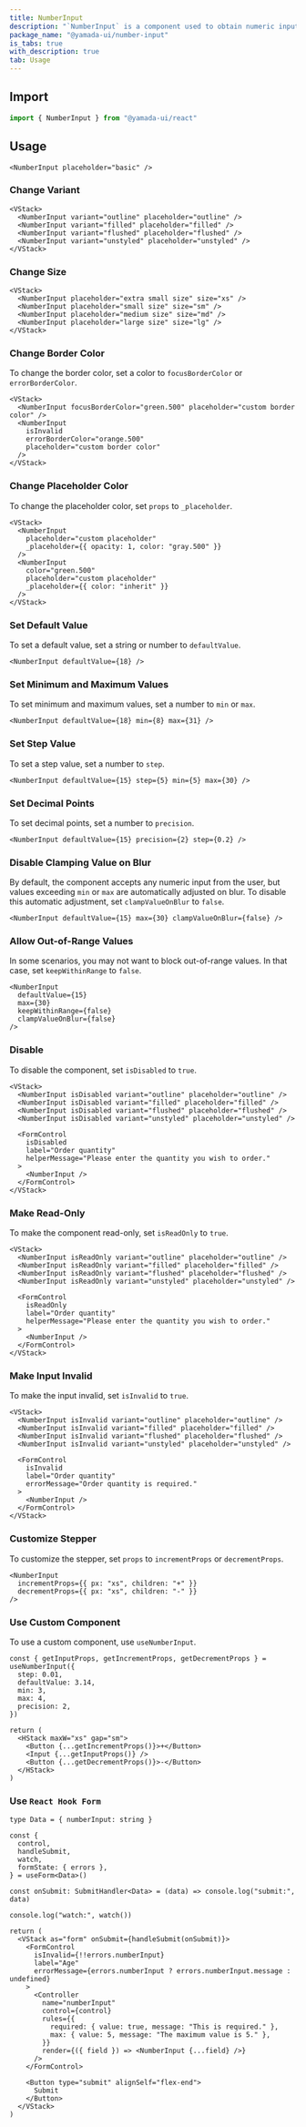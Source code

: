 ```yaml
---
title: NumberInput
description: "`NumberInput` is a component used to obtain numeric input from the user."
package_name: "@yamada-ui/number-input"
is_tabs: true
with_description: true
tab: Usage
---
```


## Import

```ts
import { NumberInput } from "@yamada-ui/react"
```

## Usage

```tsx
<NumberInput placeholder="basic" />
```

### Change Variant

```tsx
<VStack>
  <NumberInput variant="outline" placeholder="outline" />
  <NumberInput variant="filled" placeholder="filled" />
  <NumberInput variant="flushed" placeholder="flushed" />
  <NumberInput variant="unstyled" placeholder="unstyled" />
</VStack>
```

### Change Size

```tsx
<VStack>
  <NumberInput placeholder="extra small size" size="xs" />
  <NumberInput placeholder="small size" size="sm" />
  <NumberInput placeholder="medium size" size="md" />
  <NumberInput placeholder="large size" size="lg" />
</VStack>
```

### Change Border Color

To change the border color, set a color to `focusBorderColor` or `errorBorderColor`.

```tsx
<VStack>
  <NumberInput focusBorderColor="green.500" placeholder="custom border color" />
  <NumberInput
    isInvalid
    errorBorderColor="orange.500"
    placeholder="custom border color"
  />
</VStack>
```

### Change Placeholder Color

To change the placeholder color, set `props` to `_placeholder`.

```tsx
<VStack>
  <NumberInput
    placeholder="custom placeholder"
    _placeholder={{ opacity: 1, color: "gray.500" }}
  />
  <NumberInput
    color="green.500"
    placeholder="custom placeholder"
    _placeholder={{ color: "inherit" }}
  />
</VStack>
```

### Set Default Value

To set a default value, set a string or number to `defaultValue`.

```tsx
<NumberInput defaultValue={18} />
```

### Set Minimum and Maximum Values

To set minimum and maximum values, set a number to `min` or `max`.

```tsx
<NumberInput defaultValue={18} min={8} max={31} />
```

### Set Step Value

To set a step value, set a number to `step`.

```tsx
<NumberInput defaultValue={15} step={5} min={5} max={30} />
```

### Set Decimal Points

To set decimal points, set a number to `precision`.

```tsx
<NumberInput defaultValue={15} precision={2} step={0.2} />
```

### Disable Clamping Value on Blur

By default, the component accepts any numeric input from the user, but values exceeding `min` or `max` are automatically adjusted on blur. To disable this automatic adjustment, set `clampValueOnBlur` to `false`.

```tsx
<NumberInput defaultValue={15} max={30} clampValueOnBlur={false} />
```

### Allow Out-of-Range Values

In some scenarios, you may not want to block out-of-range values. In that case, set `keepWithinRange` to `false`.

```tsx
<NumberInput
  defaultValue={15}
  max={30}
  keepWithinRange={false}
  clampValueOnBlur={false}
/>
```

### Disable

To disable the component, set `isDisabled` to `true`.

```tsx
<VStack>
  <NumberInput isDisabled variant="outline" placeholder="outline" />
  <NumberInput isDisabled variant="filled" placeholder="filled" />
  <NumberInput isDisabled variant="flushed" placeholder="flushed" />
  <NumberInput isDisabled variant="unstyled" placeholder="unstyled" />

  <FormControl
    isDisabled
    label="Order quantity"
    helperMessage="Please enter the quantity you wish to order."
  >
    <NumberInput />
  </FormControl>
</VStack>
```

### Make Read-Only

To make the component read-only, set `isReadOnly` to `true`.

```tsx
<VStack>
  <NumberInput isReadOnly variant="outline" placeholder="outline" />
  <NumberInput isReadOnly variant="filled" placeholder="filled" />
  <NumberInput isReadOnly variant="flushed" placeholder="flushed" />
  <NumberInput isReadOnly variant="unstyled" placeholder="unstyled" />

  <FormControl
    isReadOnly
    label="Order quantity"
    helperMessage="Please enter the quantity you wish to order."
  >
    <NumberInput />
  </FormControl>
</VStack>
```

### Make Input Invalid

To make the input invalid, set `isInvalid` to `true`.

```tsx
<VStack>
  <NumberInput isInvalid variant="outline" placeholder="outline" />
  <NumberInput isInvalid variant="filled" placeholder="filled" />
  <NumberInput isInvalid variant="flushed" placeholder="flushed" />
  <NumberInput isInvalid variant="unstyled" placeholder="unstyled" />

  <FormControl
    isInvalid
    label="Order quantity"
    errorMessage="Order quantity is required."
  >
    <NumberInput />
  </FormControl>
</VStack>
```

### Customize Stepper

To customize the stepper, set `props` to `incrementProps` or `decrementProps`.

```tsx
<NumberInput
  incrementProps={{ px: "xs", children: "+" }}
  decrementProps={{ px: "xs", children: "-" }}
/>
```

### Use Custom Component

To use a custom component, use `useNumberInput`.

```tsx functional=true
const { getInputProps, getIncrementProps, getDecrementProps } = useNumberInput({
  step: 0.01,
  defaultValue: 3.14,
  min: 3,
  max: 4,
  precision: 2,
})

return (
  <HStack maxW="xs" gap="sm">
    <Button {...getIncrementProps()}>+</Button>
    <Input {...getInputProps()} />
    <Button {...getDecrementProps()}>-</Button>
  </HStack>
)
```

### Use `React Hook Form`

```tsx functional=true
type Data = { numberInput: string }

const {
  control,
  handleSubmit,
  watch,
  formState: { errors },
} = useForm<Data>()

const onSubmit: SubmitHandler<Data> = (data) => console.log("submit:", data)

console.log("watch:", watch())

return (
  <VStack as="form" onSubmit={handleSubmit(onSubmit)}>
    <FormControl
      isInvalid={!!errors.numberInput}
      label="Age"
      errorMessage={errors.numberInput ? errors.numberInput.message : undefined}
    >
      <Controller
        name="numberInput"
        control={control}
        rules={{
          required: { value: true, message: "This is required." },
          max: { value: 5, message: "The maximum value is 5." },
        }}
        render={({ field }) => <NumberInput {...field} />}
      />
    </FormControl>

    <Button type="submit" alignSelf="flex-end">
      Submit
    </Button>
  </VStack>
)
```
